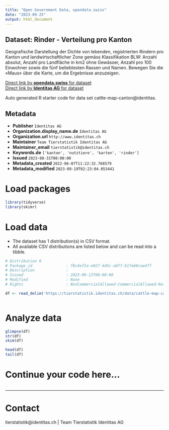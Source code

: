 ```yaml
---
title: "Open Government Data, opendata.swiss"
date: "2023-09-25"
output: html_document
---
```


## Dataset: Rinder - Verteilung pro Kanton

Geografische Darstellung der Dichte von lebenden, registrierten Rindern pro Kanton und landwirtschaftlicher Zone gemäss Klassifikation BLW: Anzahl absolut, Anzahl pro Landfläche in km2 ohne Gewässer, Anzahl pro 100 Einwohner sowie die fünf beliebtesten Rassen und Namen. Bewegen Sie die «Maus» über die Karte, um die Ergebnisse anzuzeigen.

[Direct link by **opendata.swiss** for dataset](https://opendata.swiss/de/dataset/rinder-verteilung-pro-kanton)<br>
[Direct link by **Identitas AG** for dataset](https://tierstatistik.identitas.ch/)

Auto generated R starter code for data set cattle-map-canton@identitas.

## Metadata

- **Publisher** `Identitas AG`
- **Organization.display_name.de** `Identitas AG`
- **Organization.url** `http://www.identitas.ch`
- **Maintainer** `Team Tierstatistik Identitas AG`
- **Maintainer_email** `tierstatistik@identitas.ch`
- **Keywords.de** `['kanton', 'nutztiere', 'karten', 'rinder']`
- **Issued** `2023-08-31T00:00:00`
- **Metadata_created** `2022-06-07T11:22:32.768579`
- **Metadata_modified** `2023-09-19T02:23:04.053441`


# Load packages

```r

library(tidyverse)
library(skimr)

```

# Load data

-   The dataset has 1 distribution(s) in CSV format.
-   All available CSV distributions are listed below and can be read into a tibble.

```r

# Distribution 0
# Package_id               : f8c4ef2a-e027-4d5c-a0f7-b1fe68cae47f
# Description              : 
# Issued                   : 2023-09-13T00:00:00
# Modified                 : None
# Rights                   : NonCommercialAllowed-CommercialAllowed-ReferenceRequired

df <- read_delim('https://tierstatistik.identitas.ch/data/cattle-map-canton.csv')



```

# Analyze data

```r

glimpse(df)
str(df)
skim(df)

head(df)
tail(df)

```

# Continue your code here...

```r

```

------------------------------------------------------------------------

# Contact

tierstatistik@identitas.ch | Team Tierstatistik Identitas AG
